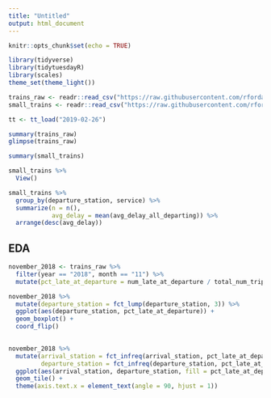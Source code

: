 ```yaml
---
title: "Untitled"
output: html_document
---
```


```r
knitr::opts_chunk$set(echo = TRUE)
```

```r
library(tidyverse)
library(tidytuesdayR)
library(scales)
theme_set(theme_light())

trains_raw <- readr::read_csv("https://raw.githubusercontent.com/rfordatascience/tidytuesday/master/data/2019/2019-02-26/full_trains.csv")
small_trains <- readr::read_csv("https://raw.githubusercontent.com/rfordatascience/tidytuesday/master/data/2019/2019-02-26/small_trains.csv")

tt <- tt_load("2019-02-26")

summary(trains_raw)
glimpse(trains_raw)

summary(small_trains)
```
```r
small_trains %>% 
  View()

small_trains %>% 
  group_by(departure_station, service) %>% 
  summarize(n = n(), 
            avg_delay = mean(avg_delay_all_departing)) %>% 
  arrange(desc(avg_delay))
```

## EDA
```r
november_2018 <- trains_raw %>%
  filter(year == "2018", month == "11") %>% 
  mutate(pct_late_at_departure = num_late_at_departure / total_num_trips)

november_2018 %>% 
  mutate(departure_station = fct_lump(departure_station, 3)) %>% 
  ggplot(aes(departure_station, pct_late_at_departure)) + 
  geom_boxplot() +
  coord_flip()
  
```

```r
november_2018 %>% 
  mutate(arrival_station = fct_infreq(arrival_station, pct_late_at_departure), 
         departure_station = fct_infreq(departure_station, pct_late_at_departure)) %>% 
  ggplot(aes(arrival_station, departure_station, fill = pct_late_at_departure)) +
  geom_tile() + 
  theme(axis.text.x = element_text(angle = 90, hjust = 1))
```

